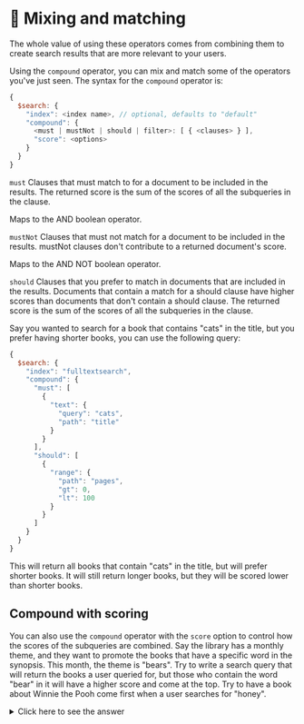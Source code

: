# 📘 Mixing and matching

The whole value of using these operators comes from combining them to create search results that are more relevant to your users.

Using the `compound` operator, you can mix and match some of the operators you've just seen. The syntax for the `compound` operator is:

```js
{
  $search: {
    "index": <index name>, // optional, defaults to "default"
    "compound": {
      <must | mustNot | should | filter>: [ { <clauses> } ],
      "score": <options>
    }
  }
}
```

`must`
Clauses that must match to for a document to be included in the results. The returned score is the sum of the scores of all the subqueries in the clause.

Maps to the AND boolean operator.

`mustNot`
Clauses that must not match for a document to be included in the results. mustNot clauses don't contribute to a returned document's score.

Maps to the AND NOT boolean operator.

`should`
Clauses that you prefer to match in documents that are included in the results. Documents that contain a match for a should clause have higher scores than documents that don't contain a should clause. The returned score is the sum of the scores of all the subqueries in the clause.

Say you wanted to search for a book that contains "cats" in the title, but you prefer having shorter books, you can use the following query:

```js
{
  $search: {
    "index": "fulltextsearch",
    "compound": {
      "must": [
        {
          "text": {
            "query": "cats",
            "path": "title"
          }
        }
      ],
      "should": [
        {
          "range": {
            "path": "pages",
            "gt": 0,
            "lt": 100
          }
        }
      ]
    }
  }
}
```

This will return all books that contain "cats" in the title, but will prefer shorter books. It will still return longer books, but they will be scored lower than shorter books.

## Compound with scoring

You can also use the `compound` operator with the `score` option to control how the scores of the subqueries are combined. Say the library has a monthly theme, and they want to promote the books that have a specific word in the synopsis. This month, the theme is "bears". Try to write a search query that will return the books a user queried for, but those who contain the word "bear" in it will have a higher score and come at the top. Try to have a book about Winnie the Pooh come first when a user searches for "honey".

<details>
  <summary>Click here to see the answer</summary>
  <div>

```js
{
    $search: {
        "index": "fulltextsearch",
        "compound": {
            "must": [{
                "text": {
                    "query": "honey",
                    "path": ["title", "author.name", "synopsis"]
                }
            }],
            "should": [{
                "text": {
                    "query": "bear",
                    "path": "synopsis",
                    "score": {
                        "boost": { value: 10 }
                    }
                }
            }]
        }
    }
}
```

  </div>
</details>
